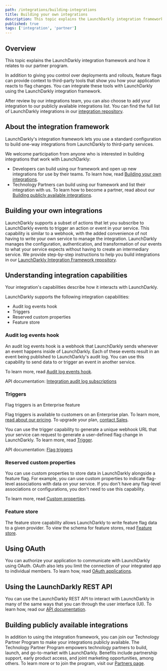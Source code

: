 ```yaml
---
path: /integrations/building-integrations
title: Building your own integrations
description: This topic explains the LaunchDarkly integration framework and how it relates to our partner program.
published: true
tags: ['integration', 'partner']
---
```


## Overview

This topic explains the LaunchDarkly integration framework and how it relates to our partner program.

In addition to giving you control over deployments and rollouts, feature flags can provide context to third-party tools that show you how your application reacts to flag changes. You can integrate these tools with LaunchDarkly using the LaunchDarkly integration framework.

After review by our integrations team, you can also choose to add your integration to our publicly available integrations list. You can find the full list of LaunchDarkly integrations in our [integration repository](https://github.com/launchdarkly/integration-framework/tree/main/integrations).

## About the integration framework

LaunchDarkly's integration framework lets you use a standard configuration to build one-way integrations from LaunchDarkly to third-party services.

We welcome participation from anyone who is interested in building integrations that work with LaunchDarkly:

- Developers can build using our framework and open up new integrations for use by their teams. To learn how, read [Building your own integrations](#building-your-own-integrations).
- Technology Partners can build using our framework and list their integration with us. To learn how to become a partner, read about our [Building publicly available integrations](#building-publicly-available-integrations).

## Building your own integrations

LaunchDarkly supports a subset of actions that let you subscribe to LaunchDarkly events to trigger an action or event in your service. This capability is similar to a webhook, with the added convenience of not having to write your own service to manage the integration. LaunchDarkly manages the configuration, authentication, and transformation of our events to what your service expects without having to create an intermediary service. We provide step-by-step instructions to help you build integrations in our [LaunchDarkly Integration Framework repository](https://github.com/launchdarkly/integration-framework).

## Understanding integration capabilities

Your integration's capabilities describe how it interacts with LaunchDarkly. 

LaunchDarkly supports the following integration capabilities:

- Audit log events hook
- Triggers
- Reserved custom properties
- Feature store

### Audit log events hook

An audit log events hook is a webhook that LaunchDarkly sends whenever an event happens inside of LaunchDarkly. Each of these events result in an event being published to LaunchDarkly's audit log. You can use this capability to send data to or trigger an event in another service.

To learn more, read [Audit log events hook](https://github.com/launchdarkly/integration-framework/blob/main/docs/capabilities.md#audit-log-events-hook-auditlogeventshook).

<LearnMore>

API documentation: [Integration audit log subscriptions](https://apidocs.launchdarkly.com/tag/Integration-audit-log-subscriptions)

</LearnMore>

### Triggers

<Callout intent="primary">
<CalloutTitle>Flag triggers is an Enterprise feature</CalloutTitle>
<CalloutDescription>

Flag triggers is available to customers on an Enterprise plan. To learn more, [read about our pricing](https://launchdarkly.com/pricing/). To upgrade your plan, [contact Sales](https://launchdarkly.com/contact-sales/).

</CalloutDescription>
</Callout>

You can use the trigger capability to generate a unique webhook URL that your service can request to generate a user-defined flag change in LaunchDarkly. To learn more, read [Trigger](https://github.com/launchdarkly/integration-framework/blob/main/docs/capabilities.md#trigger-trigger).

<LearnMore>

API documentation: [Flag triggers](https://apidocs.launchdarkly.com/tag/Flag-triggers)

</LearnMore>

### Reserved custom properties

You can use custom properties to store data in LaunchDarkly alongside a feature flag. For example, you can use custom properties to indicate flag-level associations with data on your service. If you don't have any flag-level associations or configurations, you don't need to use this capability.

To learn more, read [Custom properties](https://github.com/launchdarkly/integration-framework/blob/main/docs/capabilities.md#reserved-custom-properties-reservedcustomproperties).

### Feature store

The feature store capability allows LaunchDarkly to write feature flag data to a given provider. To view the schema for feature stores, read [Feature store](https://github.com/launchdarkly/integration-framework/blob/332ce1e6b58154f523a5bd7de8c7cd790c3bd4a4/schemas/capabilities/featureStore.json).

## Using OAuth

You can authorize your application to communicate with LaunchDarkly using OAuth. OAuth also lets you limit the connection of your integrated app to individual members. To learn how, read [OAuth applications](/home/connecting/oauth).

## Using the LaunchDarkly REST API

You can use the LaunchDarkly REST API to interact with LaunchDarkly in many of the same ways that you can through the user interface (UI). To learn how, read our [API documentation](https://apidocs.launchdarkly.com/).

## Building publicly available integrations

In addition to using the integration framework, you can join our Technology Partner Program to make your integrations publicly available. The Technology Partner Program empowers technology partners to build, launch, and go-to-market with LaunchDarkly. Benefits include partnership support, early product access, and joint marketing opportunities, among others. To learn more or to join the program, visit our [Partners page](https://launchdarkly.com/partners/).
